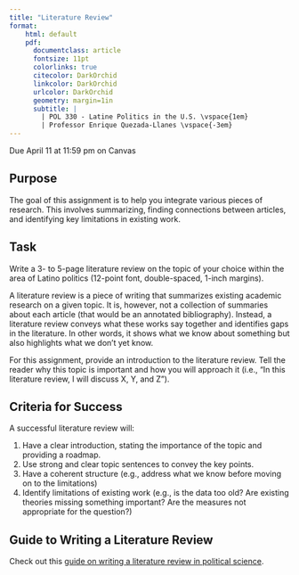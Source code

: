 ```yaml
---
title: "Literature Review"
format:
    html: default
    pdf: 
      documentclass: article
      fontsize: 11pt
      colorlinks: true
      citecolor: DarkOrchid
      linkcolor: DarkOrchid
      urlcolor: DarkOrchid
      geometry: margin=1in
      subtitle: | 
        | POL 330 - Latine Politics in the U.S. \vspace{1em}
        | Professor Enrique Quezada-Llanes \vspace{-3em}
---
```


:::{.callout-important}
Due April 11 at 11:59 pm on Canvas
:::



## Purpose

The goal of this assignment is to help you integrate various pieces of research. This involves summarizing, finding connections between articles, and identifying key limitations in existing work.


## Task

Write a 3- to 5-page literature review on the topic of your choice within the area of Latino politics (12-point font, double-spaced, 1-inch margins).

A literature review is a piece of writing that summarizes existing academic research on a given topic. It is, however, not a collection of summaries about each article (that would be an annotated bibliography). Instead, a literature review conveys what these works say together and identifies gaps in the literature. In other words, it shows what we know about something but also highlights what we don't yet know.

For this assignment, provide an introduction to the literature review. Tell the reader why this topic is important and how you will approach it (i.e., "In this literature review, I will discuss X, Y, and Z").


## Criteria for Success

A successful literature review will:

1. Have a clear introduction, stating the importance of the topic and providing a roadmap.
2. Use strong and clear topic sentences to convey the key points.
3. Have a coherent structure (e.g., address what we know before moving on to the limitations)
4. Identify limitations of existing work (e.g., is the data too old? Are existing theories missing something important? Are the measures not appropriate for the question?)


## Guide to Writing a Literature Review

Check out this [guide on writing a literature review in political science](https://guides.library.ucsc.edu/write-a-literature-review).

